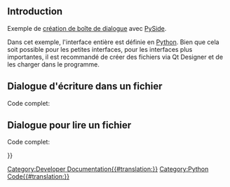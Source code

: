 <languages/>

== Introduction ==

Exemple de [[Dialog_creation/fr|création de boîte de dialogue]] avec [[PySide/fr|PySide]].

Dans cet exemple, l'interface entière est définie en [[Python/fr|Python]]. Bien que cela soit possible pour les petites interfaces, pour les interfaces plus importantes, il est recommandé de créer des fichiers {{FileName|.ui}} via Qt Designer et de les charger dans le programme.

<span id="Dialog_for_writing_to_a_file"></span>
== Dialogue d'écriture dans un fichier ==

Code complet:
{{Code|code=
# -*- coding: utf-8 -*-
import PySide
from PySide import QtGui ,QtCore
from PySide.QtGui import *
from PySide.QtCore import *
path = FreeCAD.ConfigGet("UserAppData")

try:
    SaveName = QFileDialog.getSaveFileName(None,QString.fromLocal8Bit("Save a file txt"),path,             "*.txt") # PyQt4
#                                                                     "here the text displayed on windows" "here the filter (extension)"   
except Exception:
    SaveName, Filter = PySide.QtGui.QFileDialog.getSaveFileName(None, "Save a file txt", path,             "*.txt") # PySide
#                                                                     "here the text displayed on windows" "here the filter (extension)"   
if SaveName == "":                                                            # if the name file are not selected then Abord process
    App.Console.PrintMessage("Process aborted"+"\n")
else:                                                                         # if the name file are selected or created then 
    App.Console.PrintMessage("Registration of "+SaveName+"\n")                # text displayed to Report view (Menu > View > Report view checked)
    try:                                                                      # detect error ...
        file = open(SaveName, 'w')                                            # open the file selected to write (w)
        try:                                                                  # if error detected to write ...
            # here your code
            print("here your code")
            file.write(str(1)+"\n")                                           # write the number convert in text with (str())
            file.write("FreeCAD the best")                                    # write the the text with ("  ")
        except Exception:                                                     # if error detected to write
            App.Console.PrintError("Error write file "+"\n")                  # detect error ... display the text in red (PrintError)
        finally:                                                              # if error detected to write ... or not the file is closed
            file.close()                                                      # if error detected to write ... or not the file is closed
    except Exception:
        App.Console.PrintError("Error Open file "+SaveName+"\n")      # detect error ... display the text in red (PrintError)

}}

<span id="Dialog_to_read_a_file"></span>
== Dialogue pour lire un fichier ==

Code complet:
{{Code|code=
# -*- coding: utf-8 -*-
import PySide
from PySide import QtGui ,QtCore
from PySide.QtGui import *
from PySide.QtCore import *
path = FreeCAD.ConfigGet("UserAppData")

OpenName = ""
try:
    OpenName = QFileDialog.getOpenFileName(None,QString.fromLocal8Bit("Read a file txt"),path,             "*.txt") # PyQt4
#                                                                     "here the text displayed on windows" "here the filter (extension)"   
except Exception:
    OpenName, Filter = PySide.QtGui.QFileDialog.getOpenFileName(None, "Read a file txt", path,             "*.txt") #PySide
#                                                                     "here the text displayed on windows" "here the filter (extension)"   
if OpenName == "":                                                            # if the name file are not selected then Abord process
    App.Console.PrintMessage("Process aborted"+"\n")
else:
    App.Console.PrintMessage("Read "+OpenName+"\n")                           # text displayed to Report view (Menu > View > Report view checked)
    try:                                                                      # detect error to read file
        file = open(OpenName, "r")                                            # open the file selected to read (r)  # (rb is binary)
        try:                                                                  # detect error ...
            # here your code
            print("here your code")
            op = OpenName.split("/")                                          # decode the path
            op2 = op[-1].split(".")                                           # decode the file name 
            nomF = op2[0]                                                     # the file name are isolated

            App.Console.PrintMessage(str(nomF)+"\n")                          # the file name are displayed

            for ligne in file:                                                # read the file
                X  = ligne.rstrip('\n\r') #.split()                           # decode the line
                print(X)                                                      # print the line in report view other method 
                                                                              # (Menu > Edit > preferences... > Output window > Redirect internal Python output (and errors) to report view checked) 
        except Exception:                                                     # if error detected to read
            App.Console.PrintError("Error read file "+"\n")                   # detect error ... display the text in red (PrintError)
        finally:                                                              # if error detected to read ... or not error the file is closed
            file.close()                                                      # if error detected to read ... or not error the file is closed
    except Exception:                                                         # if one error detected to read file
        App.Console.PrintError("Error in Open the file "+OpenName+"\n")       # if one error detected ... display the text in red (PrintError)

}}

{{Powerdocnavi{{#translation:}}}}
[[Category:Developer Documentation{{#translation:}}]]
[[Category:Python Code{{#translation:}}]]
{{clear}}